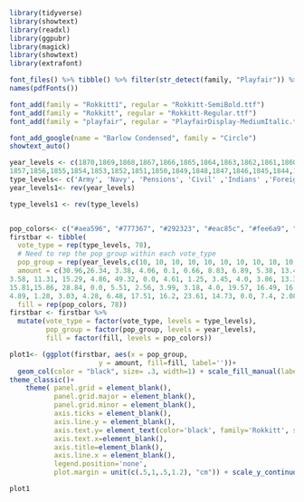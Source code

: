 ```r
library(tidyverse)
library(showtext)
library(readxl)
library(ggpubr)
library(magick)
library(showtext)
library(extrafont)
```
```r
font_files() %>% tibble() %>% filter(str_detect(family, "Playfair")) %>% pull(file)
names(pdfFonts())

font_add(family = "Rokkitt1", regular = "Rokkitt-SemiBold.ttf")
font_add(family = "Rokkitt", regular = "Rokkitt-Regular.ttf")
font_add(family = "playfair", regular = "PlayfairDisplay-MediumItalic.ttf")

font_add_google(name = "Barlow Condensed", family = "Circle")
showtext_auto()

```

```r

year_levels <- c(1870,1869,1868,1867,1866,1865,1864,1863,1862,1861,1860,1859,1858,
1857,1856,1855,1854,1853,1852,1851,1850,1849,1848,1847,1846,1845,1844,1842,1841,1840,1839,1838,1837,1836,1835,1834,1833,1832,1831,1830,1829,1828,1827,1826,1825,1824,1823,1822,1821,1820,1819,1818,1817,1816,1815,1814,1813,1812,1811,1810,1809,1808,1807,1806,1805,1804,1803,1802,1801,1800,1799,1798,1797,1796,1795,1794,1793,1792)
type_levels<- c('Army', 'Navy', 'Pensions', 'Civil' ,'Indians' ,'Foreign', 'Miscellaneous', 'Premium on Pub. Debt.', 'Principle of Pub.' ,'Debt Interest on Pub. Debt.')
year_levels1<- rev(year_levels)

type_levels1 <- rev(type_levels)


pop_colors<- c("#aea596", "#777367", "#292323", "#eac85c", "#fee6a9", "#d69083", "#787734", "#886a6d", "#a1aba6", "#ddd9cb")
firstbar <- tibble(
  vote_type = rep(type_levels, 78),
  # Need to rep the pop_group within each vote_type
  pop_group = rep(year_levels,c(10, 10, 10, 10, 10, 10, 10, 10, 10, 10, 10, 10, 10, 10, 10, 10, 10, 10, 10, 10, 10, 10, 10, 10, 10, 10, 10, 10, 10, 10, 10, 10, 10, 10, 10, 10, 10, 10, 10, 10, 10, 10, 10, 10, 10, 10, 10, 10, 10, 10, 10, 10, 10, 10, 10, 10, 10, 10, 10, 10, 10, 10, 10, 10, 10, 10, 10, 10, 10, 10, 10, 10, 10, 10, 10, 10, 10, 10)),
  amount = c(30.96,26.34, 3.38, 4.06, 0.1, 0.66, 8.83, 6.89, 5.38, 13.4, 37.83, 6.87, 0.25, 7.88, 0.14, 1.93, 8.55, 8.13, 5.93, 22.49, 31.97, 15.1, 1.38, 3.01, 0.14, 1.1, 8.55, 5.38, 5.37, 28.0, 31.72, 21.1, 2.12, 3.31, 0.52, 1.11, 7.44, 4.55, 6.48, 21.65, 25.98, 0.0, 0.0, 2.15, 0.0, 0.87, 2.0, 6.69, 8.27, 54.04, 6.01, 0.0, 0.0, 1.38, 0.0, 0.0, 2.32, 1.38, 9.51, 79.4, 6.26, 0.0, 0.0, 1.21, 0.0, 0.0, 2.39, 0.55, 9.51, 80.08, 3.52, 0.0, 0.0, 1.06, 0.0, 0.58, 4.0, 3.0, 4.05, 83.79, 2.9, 0.0, 0.0, 1.25, 0.0, 0.9, 1.0, 2.44, 9.1, 82.41, 6.4, 0.0, 0.0, 8.81, 1.7, 4.42, 23.85, 2.06, 18.61, 34.15, 5.4, 0.0, 0.0, 9.31, 1.52, 4.96, 32.68, 2.2, 18.48, 25.45, 4.03, 0.0, 0.0, 8.37, 1.36, 5.1, 24.54, 1.93, 21.51, 33.16, 2.53, 0.0, 0.62, 9.61, 1.42, 7.03, 23.71, 2.21, 18.61, 34.26, 2.29, 4.99, 0.28, 10.55, 1.32, 6.48, 26.88, 1.93, 17.79, 27.49, 2.91, 5.5, 0.46, 9.89, 5.36, 4.14, 23.02, 2.07, 21.65, 25.0, 3.67, 9.86, 1.55, 9.61, 1.51, 4.0, 25.09, 2.76, 19.99, 21.96, 4.29, 23.48, 3.86, 6.14, 10.36, 2.07, 18.06, 2.07, 13.92, 15.75, 6.79, 11.74, 0.68, 8.02, 1.19, 7.45, 22.61, 3.03, 20.4, 18.09, 8.79, 4.5, 0.21, 7.73, 8.58, 6.76, 20.95, 4.55, 19.72, 18.21, 7.8, 0.0, 0.29, 7.44, 12.64, 6.06, 16.54, 5.1, 18.48, 25.65, 9.3, 0.0, 0.0, 7.6, 14.72, 4.0, 16.82, 5.24, 18.88, 23.44, 8.43, 0.0, 0.0, 7.03, 15.61, 3.04, 7.03, 3.31, 22.33, 33.22, 5.31, 0.0, 0.0, 5.75, 0.86, 2.34, 5.11, 2.75, 19.86, 58.02, 2.07, 0.0, 0.0, 5.38, 0.1, 2.59, 7.17, 3.17, 14.47, 65.05, 2.7, 1.87, 0.0, 9.24, 1.57, 3.45, 13.65, 6.62, 23.57, 37.33, 3.2, 25.09, 0.0, 7.99, 2.0, 5.52, 8.82, 8.27, 20.95, 18.16, 6.2, 13.11, 0.0, 9.32, 2.63, 4.69, 10.47, 7.04,26.47, 20.07, 3.33, 0.0, 0.0, 11.58, 2.02, 4.69, 12.96, 6.2, 33.36, 25.86, 1.34,0.0, 0.0, 9.45, 1.74, 9.23, 13.38, 8.82, 23.16, 32.88, 1.09, 0.0, 0.0, 11.08, 2.98, 9.66, 10.2, 11.16, 25.51, 28.32, 2.09, 0.0, 0.0, 7.48,3.53, 9.51, 9.93, 11.3,22.89, 33.27, 0.0, 17.08, 0.0, 6.87, 2.94, 13.24, 7.86, 6.47, 14.48, 31.06, 0.0, 0.23, 0.0, 6.31, 12.36, 11.72, 7.72, 7.04, 18.47, 36.15, 0.0, 0.23, 0.0, 6.82, 1.66, 14.75,8.96, 9.51, 19.03, 39.04, 0.48, 0.0, 0.0, 11.05, 4.5, 9.65, 8.27, 11.72, 22.06, 32.27, 1.11, 20.22, 0.0, 9.06, 1.77, 3.73, 8.54, 15.17, 16.54, 23.86, 1.49, 8.98, 0.0, 6.34, 3.51, 7.17, 12.4, 17.93, 16.26, 25.92, 2.49, 49.94, 0.0, 5.42, 0.94, 3.86, 7.17,
3.58, 11.31, 15.29, 4.86, 49.32, 0.0, 4.61, 1.25, 3.45, 4.0, 3.86, 13.36, 15.29, 7.99, 38.57, 0.0, 6.39, 1.31, 2.75, 5.11, 5.51, 13.51, 18.86, 10.49, 39.45, 0.0, 5.18, 0.8, 2.76, 5.37, 3.59, 14.2, 18.16, 12.49, 35.95, 0.0, 5.38, 4.04, 2.89, 4.69, 3.45, 15.3,
15.81,15.86, 28.84, 0.0, 5.51, 2.56, 3.99, 3.18, 4.0, 19.57, 16.49, 16.61, 29.72, 0.0,
4.89, 1.28, 3.03, 4.28, 6.48, 17.51, 16.2, 23.61, 14.73, 0.0, 7.4, 2.08, 4.0, 5.24, 7.17,16.4, 19.37, 18.74, 24.35, 0.0, 5.32, 18.86, 1.52, 2.75, 5.24, 11.44, 11.78,32.35, 4.25, 0.0, 6.61, 2.01, 2.76, 4.0, 11.58, 16.68, 19.76, 29.61, 15.23, 0.0, 6.54, 0.88, 3.17, 4.0, 11.3, 11.99, 17.28, 32.86, 0.0, 0.0, 6.39, 1.71, 3.17, 5.38, 1.93, 21.23, 27.33, 27.12, 5.12, 0.0, 6.43, 1.47, 1.25, 5.78, 16.96, 22.88, 12.99,20.13, 17.35, 0.0, 4.08, 1.49, 2.34, 5.1, 9.93, 15.02, 24.56, 22.63, 28.22, 0.0, 3.94, 1.64, 1.51, 8.83, 2.76, 10.06, 20.41, 11.4, 50.19, 0.0, 2.38, 0.88, 1.1, 5.79, 0.97, 7.58, 19.71, 22.39, 10.99, 0.0, 3.5, 0.95, 1.11, 3.72, 0.69, 10.89, 45.76, 18.02, 0.0, 0.0, 2.53, 1.16, 2.07, 4.82, 0.83, 26.75, 43.82, 13.28, 0.0, 0.0, 2.51, 0.69, 0.69, 3.03, 0.69, 20.82, 58.29, 11.29, 0.0, 0.0, 2.48, 0.79, 0.69, 2.34, 0.14, 20.54, 61.73, 12.04, 0.0, 0.0, 4.33, 1.37, 1.51, 3.04, 0.41, 19.3, 58.0, 23.65, 25.47, 0.0, 5.76, 2.43, 1.79, 4.0, 0.83, 18.06, 18.01, 22.91, 38.2, 0.0, 5.26, 0.46, 1.94,1.79, 1.1, 12.41, 15.93, 20.29, 27.09, 0.0, 4.83, 1.4, 2.89, 1.93, 0.83, 17.37, 23.37, 14.55, 47.56, 0.0, 4.2, 1.64, 1.38, 2.48, 0.56, 11.02, 16.61, 27.28, 32.09, 0.0, 5.64, 4.61, 2.07, 3.72, 0.69, 13.65, 10.25, 21.05, 40.7, 0.0, 4.49, 11.11, 1.65, 2.76, 0.41, 10.07, 7.76, 16.93, 42.2, 0.0, 3.72, 18.23, 1.24, 2.34, 0.83, 9.93, 4.58, 32.41, 32.84, 0.0, 4.61, 9.3, 1.24, 2.62, 1.38, 8.82, 6.78, 49.27, 0.0, 0.0, 6.86,13.94, 0.82, 2.9, 1.1, 14.2, 10.91, 36.16, 32.34, 0.0, 4.69, 4.61, 1.24, 2.2, 1.1, 7.86, 9.8, 37.42, 19.85, 0.0, 4.94, 2.49, 0.42, 2.07, 0.96, 17.79, 14.06, 31.43, 0.0, 0.0, 6.65, 3.75, 0.0, 1.93, 1.1, 31.44, 23.7, 29.81, 0.0, 0.0, 6.47, 3.21, 0.0, 2.35, 1.1, 30.88, 26.18, 34.93, 9.74, 0.0, 6.21, 5.44, 0.0, 1.52, 2.48, 15.72, 23.96, 35.68, 32.09, 0.0, 5.8, 7.44, 0.0, 1.93, 1.1, 4.0, 11.96, 43.05, 22.85, 0.0, 6.15, 2.76, 1.38, 1.93, 1.52, 3.58, 16.78, 40.18, 0.0, 0.0, 5.14, 12.4, 0.28, 1.11, 1.37, 5.8, 33.72, 42.06, 0.0, 0.0, 7.17, 2.71, 0.28, 1.79, 1.24, 1.11, 43.64, 36.07, 33.95,0.0, 6.01, 1.84, 0.42, 0.55, 1.65, 0.0, 19.51, 55.55, 0.0, 0.0, 9.0, 2.02, 0.69,4.28,2.34,0.0, 26.12),
  fill = rep(pop_colors, 78))
firstbar <- firstbar %>% 
  mutate(vote_type = factor(vote_type, levels = type_levels),
         pop_group = factor(pop_group, levels = year_levels),
         fill = factor(fill, levels = pop_colors))

plot1<- (ggplot(firstbar, aes(x = pop_group, 
                      y = amount, fill=fill, label=''))+
  geom_col(color = "black", size= .3, width=1) + scale_fill_manual(labels= '', values= pop_colors, name = "")+
theme_classic()+
    theme( panel.grid = element_blank(),
           panel.grid.major = element_blank(),
           panel.grid.minor = element_blank(),
           axis.ticks = element_blank(),
           axis.line.y = element_blank(),
           axis.text.y= element_text(color='black', family='Rokkitt', size=12, margin = unit(0,'cm')),
           axis.text.x=element_blank(),
           axis.title=element_blank(),
           axis.line.x = element_blank(),
           legend.position='none',
           plot.margin = unit(c(.5,1,.5,1.2), "cm")) + scale_y_continuous(limits= c(0,101), expand=c(0,0)) + scale_x_discrete(position='top',expand=c(0,3)) + coord_flip())

plot1

```


